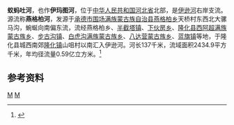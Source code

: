 '''蚁蚂吐河'''，也作'''伊玛图河'''，位于[[中华人民共和国|中华人民共和国]][[河北省|河北省]]北部，是[[伊逊河|伊逊河]]右岸支流。源流称'''燕格柏河'''，发源于[[承德市|承德市]][[围场满族蒙古族自治县|围场满族蒙古族自治县]][[燕格柏乡|燕格柏乡]]天桥村东西北大骡马沟，蜿蜒向南偏东流，流经燕格柏乡、[[半截塔镇|半截塔镇]]、[[下伙房乡|下伙房乡]]、[[隆化县|隆化县]][[西阿超满族蒙古族乡|西阿超满族蒙古族乡]]、[[步古沟镇|步古沟镇]]、[[白虎沟满族蒙古族乡|白虎沟满族蒙古族乡]]、[[八达营蒙古族乡|八达营蒙古族乡]]、[[蓝旗镇_(隆化县)|蓝旗镇]]等地，于隆化县城西南郊[[隆化镇_(隆化县)|隆化镇]]山咀村以南汇入伊逊河。河长137千米，流域面积2434.9平方千米，年均径流量0.59亿立方米。<ref name="中国河湖大典">{{cite book zh |author=《[[中国河湖大典|中国河湖大典]]》编纂委员会 |title=《中国河湖大典·海河卷》 |format=M |edition=1 |location=北京 |publisher=中国水利水电出版社 |date=2013年1月 |pages=226页 |id= ISBN 978-7-5170-0563-6}}</ref>
==参考资料==
{{reflist}}
{{China-river-stub}}
[[Category:河北河流|M]]
[[Category:滦河|M]]